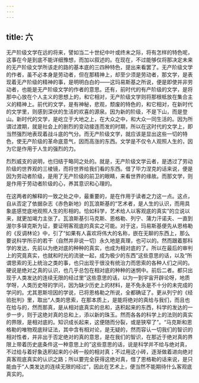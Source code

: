 ```yaml
---
---
---
```

title: 六
---



无产阶级文学在远的将来，譬如当二十世纪中叶或终末之际，将有怎样的特色呢，这事在今是到底不能详细豫想，而加以叙述的。在现在，不过能够仅将那决定未来的无产阶级文学所该走的路的基本底的三四种特色，提出来看罢了。无产阶级文学的作者，虽不必本身是劳动者，但在那精神上，却至少须是劳动者，那文学，是表现着无产阶级的精神的事，是明明白白的——这玛易斯基之所说，便是即使并非劳动者，也能是无产阶级文学的作者的意思。还有，前时代的有产阶级的文学，是将那中心放在个人主义的思想上的，和它相对，无产阶级文学则将那根柢放在集合主义的精神上。前代的文学，是有神秘，悲观，颓废的特色的，和它相对，在新时代的文学里，则感到深伏的生活的欢喜的源泉。因为新的阶级，不是下山，而是登山。新时代的文学，是屹立于大地之上，在大众之中，和大众一同生活的。因为所谓过渡期，就是社会上的剧烈的变动接连而发的时期，所以在这时代的文学上，即当然强烈地表现着战斗底的气分。而无产阶级文学，就应该是显出这些一切的特色，使无产阶级的革命底意气，因而高涨的东西。文学是不仅令人观照人生的，因为它是作用于人生的强烈的力。

烈烈威支的说明，也归结于略同之处的。就是，无产阶级文学云者，是透过了劳动阶级的世界观的三棱镜，而将世界给我们看的东西。借了毕力涅克的话来说，便是因为劳动者阶级，是用了无产阶级的前卫的眼睛，来看世界的缘故。而那文学，则是作用于劳动者阶级的心，养其意识和心理的。

在这两者的解释的一致之处之中，最重要的，是在作用于读者之力这一点。这点，自从否定了依据杂志《赤色新地》的瓦浪斯基的“艺术者，是人生的认识，而用具象底感觉底地观照人生的形相的。恰如科学，艺术给人以客观底的真实”的立说以来，就更加竭力主张了。瓦浪斯基引马克斯、恩格勒、列宁、蒲力汗诺夫、一直到渥尔多铎克斯为证，要证明客观底的真实之可能。对于这，玛易斯基便先从恩格勒的《反调林论》中，引了“如果有人喜欢将伟大的名称，嵌在无聊的东西上，那么要说科学所示的若干（自然并非说一切）永久地是真理，也可以的。然而跟着那科学的发达，先前以为绝对底的种种的真实，也成为相对底的了。所以在最后的审判上的究竟真实，也就和时光的流驶一起，成为极少的东西”这些意思的话，以及“所谓思索的无上统治之类的事，也只出现于很没有统治力而思索的各种人们之间的。硬说是绝对之真的认识，也几乎总包在相对底的种种的迷惘中。前后二者。都只出现于人类发达的连续无限的经过里”这些意思的话，以为一到宇宙开辟论呀，地质学呀，人类历史呀的学问，因为缺少历史上的材料，是不免永是不十分的未完成的学问的。尤其恩斯坦因的学说，已将恩格勒之所说，全都确证了。更从列宁的《经验批判》里，取出“人类的思索，在那本质上，是能将绝对的真给与我们，而且也在给与的，然而那真，是从相对底真实的总和，迭积起来的东西，科学的发达的一步一步，则于这绝对真的总和上，添以新的珠玉。然而各各的科学上的法则的真实的界限，是相对底的。知识成长起来，这便随而分裂，或是狭窄了”。“马克斯和恩格勒的唯物观底辩证法，其中含有相对论，是无疑的，然而容认一切我们的智识的相对性者，并非出于否定绝对的真的意思，是在我们的智识，在那近于绝对真的界限上带着历史底条件这一种意思上的”这些意思的话，说是科学并不给与绝对真，不过给与着好象迭积起来的小砖一般的相对真；不过用这小砖，逐渐做着进向绝对真客观底真实的认识之路；所以要完全获得这绝对真，借了恩格勒的话来说，是只能由于“人类发达的连续无限的经过”，因此在艺术上，便当然不能期待什么客观底真实的。